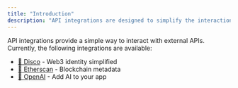 ```yaml
---
title: "Introduction"
description: "API integrations are designed to simplify the interaction with external APIs."
---
```


API integrations provide a simple way to interact with external APIs. Currently, the following integrations are available:
- [🪩 Disco](/integration/api/disco) - Web3 identity simplified 
- [📜 Etherscan](/integration/api/etherscan) - Blockchain metadata
- [🤖 OpenAI](/integration/api/openai) -  Add AI to your app
